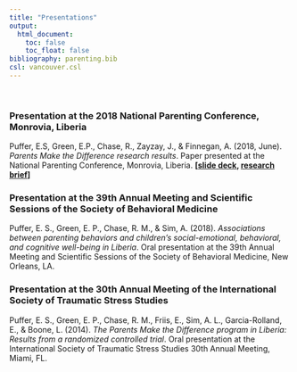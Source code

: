 ```yaml
---
title: "Presentations"
output:
  html_document:
    toc: false
    toc_float: false
bibliography: parenting.bib
csl: vancouver.csl
---
```

<br>

### Presentation at the 2018 National Parenting Conference, Monrovia, Liberia
Puffer, E.S, Green, E.P., Chase, R., Zayzay, J., & Finnegan, A. (2018, June). *Parents Make the Difference research results*. Paper presented at the National Parenting Conference, Monrovia, Liberia. **[[slide deck](https://github.com/ericpgreen/pmd/raw/master/data%20and%20replication%20files/resources/PMD%20Conference%20June%202018%20Research%20Brief.pdf), [research brief](https://github.com/ericpgreen/pmd/raw/master/data%20and%20replication%20files/resources/PMD%20Conference%20June%202018%20Research%20Brief.pdf)]**

### Presentation at the 39th Annual Meeting and Scientific Sessions of the Society of Behavioral Medicine

Puffer, E. S., Green, E. P., Chase, R. M., & Sim, A. (2018). *Associations between parenting behaviors and children’s social-emotional, behavioral, and cognitive well-being in Liberia*. Oral presentation at the 39th Annual Meeting and Scientific Sessions of the Society of Behavioral Medicine, New Orleans, LA.

### Presentation at the 30th Annual Meeting of the International Society of Traumatic Stress Studies

Puffer, E. S., Green, E. P., Chase, R. M., Friis, E., Sim, A. L., Garcia-Rolland, E., & Boone, L. (2014). *The Parents Make the Difference program in Liberia: Results from a randomized controlled trial*. Oral presentation at the International Society of Traumatic Stress Studies 30th Annual Meeting, Miami, FL.

